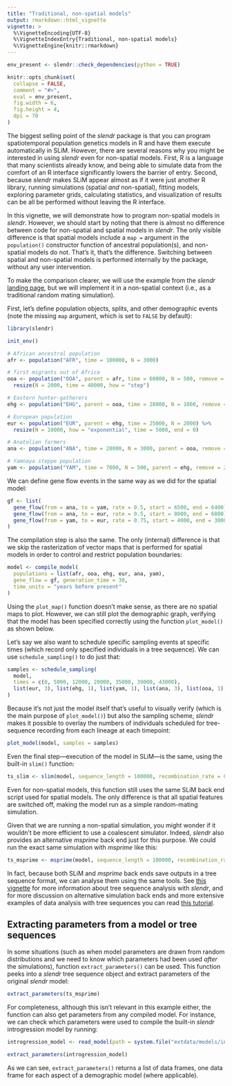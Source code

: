 ```yaml
---
title: "Traditional, non-spatial models"
output: rmarkdown::html_vignette
vignette: >
  %\VignetteEncoding{UTF-8}
  %\VignetteIndexEntry{Traditional, non-spatial models}
  %\VignetteEngine{knitr::rmarkdown}
---
```


```r
env_present <- slendr::check_dependencies(python = TRUE)

knitr::opts_chunk$set(
  collapse = FALSE,
  comment = "#>",
  eval = env_present,
  fig.width = 6,
  fig.height = 4,
  dpi = 70
)
```

The biggest selling point of the _slendr_ package is that you can program spatiotemporal population genetics models in R and have them execute automatically in SLiM. However, there are several reasons why you might be interested in using _slendr_ even for non-spatial models. First, R is a language that many scientists already know, and being able to simulate data from the comfort of an R interface significantly lowers the barrier of entry. Second, because _slendr_ makes SLiM appear almost as if it were just another R library, running simulations (spatial *and* non-spatial), fitting models, exploring parameter grids, calculating statistics, and visualization of results can be all be performed without leaving the R interface.

In this vignette, we will demonstrate how to program non-spatial models in _slendr_. However, we should start by noting that there is almost no difference between code for non-spatial and spatial models in _slendr_. The only visible difference is that spatial models include a `map =` argument in the `population()` constructor function of ancestral population(s), and non-spatial models do not. That's it, that's the difference. Switching between spatial and non-spatial models is performed internally by the package, without any user intervention.

To make the comparison clearer, we will use the example from the _slendr_ [landing page](https://github.com/bodkan/slendr), but we will implement it in a non-spatial context (i.e., as a traditional random mating simulation).

First, let's define population objects, splits, and other demographic events (note the missing `map` argument, which is set to `FALSE` by default):

```r
library(slendr)

init_env()

# African ancestral population
afr <- population("AFR", time = 100000, N = 3000)

# first migrants out of Africa
ooa <- population("OOA", parent = afr, time = 60000, N = 500, remove = 23000) %>%
  resize(N = 2000, time = 40000, how = "step")

# Eastern hunter-gatherers
ehg <- population("EHG", parent = ooa, time = 28000, N = 1000, remove = 6000)

# European population
eur <- population("EUR", parent = ehg, time = 25000, N = 2000) %>%
  resize(N = 10000, how = "exponential", time = 5000, end = 0)

# Anatolian farmers
ana <- population("ANA", time = 28000, N = 3000, parent = ooa, remove = 4000)

# Yamnaya steppe population
yam <- population("YAM", time = 7000, N = 500, parent = ehg, remove = 2500)
```

We can define gene flow events in the same way as we did for the spatial model:

```r
gf <- list(
  gene_flow(from = ana, to = yam, rate = 0.5, start = 6500, end = 6400),
  gene_flow(from = ana, to = eur, rate = 0.5, start = 8000, end = 6000),
  gene_flow(from = yam, to = eur, rate = 0.75, start = 4000, end = 3000)
)
```

The compilation step is also the same. The only (internal) difference is that we skip the rasterization of vector maps that is performed for spatial models in order to control and restrict population boundaries:

```r
model <- compile_model(
  populations = list(afr, ooa, ehg, eur, ana, yam),
  gene_flow = gf, generation_time = 30,
  time_units = "years before present"
)
```

Using the `plot_map()` function doesn't make sense, as there are no spatial maps to plot. However, we can still plot the demographic graph, verifying that the model has been specified correctly using the function `plot_model()` as shown below.

Let's say we also want to schedule specific sampling events at specific times (which record only specified individuals in a tree sequence). We can use `schedule_sampling()` to do just that:

```r
samples <- schedule_sampling(
  model,
  times = c(0, 5000, 12000, 20000, 35000, 39000, 43000),
  list(eur, 3), list(ehg, 1), list(yam, 1), list(ana, 3), list(ooa, 1), list(afr, 1)
)
```

Because it's not just the model itself that's useful to visually verify (which is the main purpose of `plot_model()`) but also the sampling scheme, _slendr_ makes it possible to overlay the numbers of individuals scheduled for tree-sequence recording from each lineage at each timepoint:

```r
plot_model(model, samples = samples)
```

Even the final step---execution of the model in SLiM---is the same, using the built-in `slim()` function:

```r
ts_slim <- slim(model, sequence_length = 100000, recombination_rate = 0)
```

Even for non-spatial models, this function still uses the same SLiM back end script used for spatial models. The only difference is that all spatial features are switched off, making the model run as a simple random-mating simulation.

Given that we are running a non-spatial simulation, you might wonder if it wouldn't be more efficient to use a coalescent simulator. Indeed, _slendr_ also provides an alternative *msprime* back end just for this purpose. We could run the exact same simulation with *msprime* like this:

```r
ts_msprime <- msprime(model, sequence_length = 100000, recombination_rate = 0)
```

In fact, because both SLiM and *msprime* back ends save outputs in a tree sequence format, we can analyse them using the same tools. See [this vignette](https://slendr.net/articles/vignette-05-tree-sequences.html) for more information about tree sequence analysis with _slendr_, and for more discussion on alternative simulation back ends and more extensive examples of data analysis with tree sequences you can read [this tutorial](https://slendr.net/articles/vignette-07-backends.html).

## Extracting parameters from a model or tree sequences

In some situations (such as when model parameters are drawn from random distributions and we need to know which parameters had been used _after_ the simulations), function `extract_parameters()` can be used. This function peeks into a _slendr_ tree sequence object and extract parameters of the original _slendr_ model:

```r
extract_parameters(ts_msprime)
```

For completeness, although this isn't relevant in this example either, the function can also get parameters from any compiled model. For instance, we can check which parameters were used to compile the built-in _slendr_ introgression model by running:

```r
introgression_model <- read_model(path = system.file("extdata/models/introgression", package = "slendr"))

extract_parameters(introgression_model)
```

As we can see, `extract_parameters()` returns a list of data frames, one data frame for each aspect of a demographic model (where applicable).
